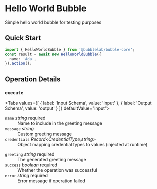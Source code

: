 # Hello World Bubble

Simple hello world bubble for testing purposes


## Quick Start

```typescript
import { HelloWorldBubble } from '@bubblelab/bubble-core';
const result = await new HelloWorldBubble({
  name: 'Ada',
}).action();
```

## Operation Details

### `execute`

<Tabs values={[
  { label: 'Input Schema', value: 'input' },
  { label: 'Output Schema', value: 'output' }
]} defaultValue="input">
  <TabItem value="input">

<div className="schema-card">
<dl>
  <dt><code>name</code> <em>string</em> <span style={{color:'#d32f2f',fontWeight:600}}>required</span></dt>
  <dd>Name to include in the greeting message</dd>

  <dt><code>message</code> <em>string</em> </dt>
  <dd>Custom greeting message</dd>

  <dt><code>credentials</code> <em>Record&lt;CredentialType,string&gt;</em> </dt>
  <dd>Object mapping credential types to values (injected at runtime)</dd>
</dl>

</div>

  </TabItem>
  <TabItem value="output">

<div className="schema-card">
<dl>
  <dt><code>greeting</code> <em>string</em> <span style={{color:'#d32f2f',fontWeight:600}}>required</span></dt>
  <dd>The generated greeting message</dd>

  <dt><code>success</code> <em>boolean</em> <span style={{color:'#d32f2f',fontWeight:600}}>required</span></dt>
  <dd>Whether the operation was successful</dd>

  <dt><code>error</code> <em>string</em> <span style={{color:'#d32f2f',fontWeight:600}}>required</span></dt>
  <dd>Error message if operation failed</dd>
</dl>

</div>

  </TabItem>
</Tabs>

